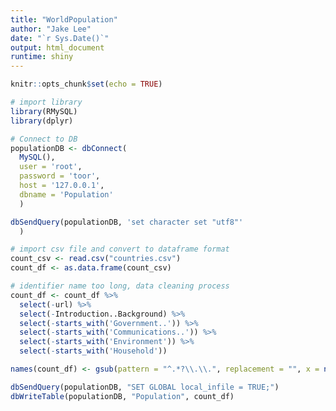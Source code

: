 ```yaml
---
title: "WorldPopulation"
author: "Jake Lee"
date: "`r Sys.Date()`"
output: html_document
runtime: shiny
---
```


```r
knitr::opts_chunk$set(echo = TRUE)
```

```r
# import library
library(RMySQL)
library(dplyr)

# Connect to DB
populationDB <- dbConnect(
  MySQL(),
  user = 'root',
  password = 'toor',
  host = '127.0.0.1',
  dbname = 'Population'
  )
```

```r
dbSendQuery(populationDB, 'set character set "utf8"'
  )
```

```r
# import csv file and convert to dataframe format 
count_csv <- read.csv("countries.csv")
count_df <- as.data.frame(count_csv)
```

```r
# identifier name too long, data cleaning process
count_df <- count_df %>%
  select(-url) %>%
  select(-Introduction..Background) %>%
  select(-starts_with('Government..')) %>%
  select(-starts_with('Communications..')) %>%
  select(-starts_with('Environment')) %>%
  select(-starts_with('Household'))

names(count_df) <- gsub(pattern = "^.*?\\.\\.", replacement = "", x = names(count_df))
```

```r
dbSendQuery(populationDB, "SET GLOBAL local_infile = TRUE;")
dbWriteTable(populationDB, "Population", count_df)
```

